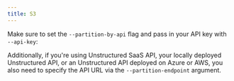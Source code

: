 ```yaml
---
title: S3
---
```



<SharedContentS3/>

Make sure to set the `--partition-by-api` flag and pass in your API key with `--api-key`:


<CodeGroup>

  <S3APISh />

  <S3APIPy />

</CodeGroup>

Additionally, if you're using Unstructured SaaS API, your locally deployed Unstructured API, or an Unstructured API
deployed on Azure or AWS, you also need to specify the API URL via the `--partition-endpoint` argument.